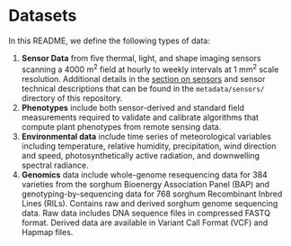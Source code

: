 # Datasets

In this README, we define the following types of data:


1. **Sensor Data** from five thermal, light, and shape imaging sensors scanning a 4000 m^2^ field at hourly to weekly intervals at 1 mm^2^ scale resolution. Additional details in the [section on sensors](#field-scanner-sensors) and sensor technical descriptions that can be found in the `metadata/sensors/` directory of this repository.
2. **Phenotypes** include both sensor-derived and standard field measurements required to validate and calibrate algorithms that compute plant phenotypes from remote sensing data.
3. **Environmental data** include time series of meteorological variables including temperature, relative humidity, precipitation, wind direction and speed, photosynthetically active radiation, and downwelling spectral radiance.
4. **Genomics** data include whole-genome resequencing data for 384 varieties from the sorghum Bioenergy Association Panel (BAP) and genotyping-by-sequencing data for 768 sorghum Recombinant Inbred Lines (RILs). Contains raw and derived sorghum genome sequencing data. Raw data includes DNA sequence files in compressed FASTQ format. Derived data are available in Variant Call Format (VCF) and Hapmap files.

